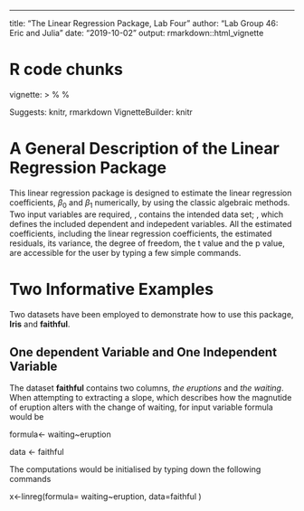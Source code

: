 ---
title: "The Linear Regression Package, Lab Four"
author: "Lab Group 46: Eric and Julia"
date: "2019-10-02"
output: rmarkdown::html_vignette

# R code chunks

vignette: >
  %\VignetteIndexEntry{Estimation of Linear Regression Coefficients}
  %\VignetteEngine{knitr::rmarkdown}
  \usepackage[utf8]{inputenc}


Suggests: knitr, rmarkdown
VignetteBuilder: knitr 

# A General Description of the Linear Regression Package
This linear regression package is designed to estimate the linear regression coefficients, $\beta_0$ and $\beta_1$ numerically, by using the classic algebraic methods. Two input variables are required, \textbf{data}, contains the intended data set; \textbf{formula}, which defines the included dependent and indepedent variables. All the estimated coefficients, including the linear regression coefficients, the estimated residuals, its variance, the degree of freedom, the t value and the p value, are accessible for the user by typing a few simple commands. 
 
#  Two Informative Examples
Two datasets have been employed to demonstrate how to use this package, __Iris__ and __faithful__.

## One dependent Variable and One Independent Variable 
The dataset __faithful__ contains two columns, *the eruptions* and *the waiting*. When attempting to extracting a slope, which describes how the magnutide of eruption alters with the change of waiting, for input variable formula would be 

formula<- waiting~eruption

data <- faithful

The computations would be initialised by typing down the following commands 

x<-linreg(formula= waiting~eruption, data=faithful )

